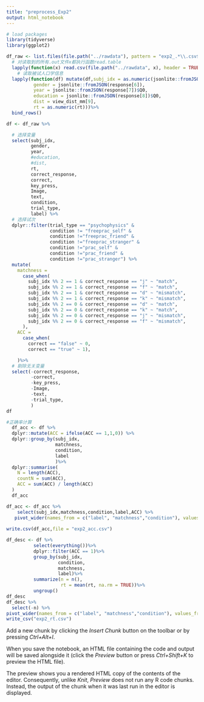 ```yaml
---
title: "preprocess_Exp2"
output: html_notebook
---
```


```r
# load packages
library(tidyverse)
library(ggplot2)
```


```r
df_raw <- list.files(file.path("../rawdata"), pattern = "exp2_.*\\.csv$") %>%
  # 对读取到的所有.out文件x都执行函数read.table
  lapply(function(x) read.csv(file.path("../rawdata", x), header = TRUE)) %>%
    # 读取被试人口学信息
  lapply(function(df) mutate(df,subj_idx = as.numeric(jsonlite::fromJSON(response[5])$Q0), 
          gender = jsonlite::fromJSON(response[6]),
          year = jsonlite::fromJSON(response[7])$Q0,
          education = jsonlite::fromJSON(response[8])$Q0,
          dist = view_dist_mm[9],
          rt = as.numeric(rt)))%>%
  bind_rows()

```


```r
df <- df_raw %>% 

  # 选择变量
  select(subj_idx, 
         gender, 
         year, 
         #education, 
         #dist, 
         rt, 
         correct_response, 
         correct, 
         key_press, 
         Image, 
         text, 
         condition,
         trial_type,
         label) %>% 
  # 选择试次
  dplyr::filter(trial_type == "psychophysics" & 
                condition != "freeprac_self" & 
                condition !="freeprac_friend" & 
                condition !="freeprac_stranger" & 
                condition !="prac_self" & 
                condition !="prac_friend" & 
                condition !="prac_stranger") %>%
  mutate(
    matchness = 
      case_when(
        subj_idx %% 2 == 1 & correct_response == "j" ~ "match",
        subj_idx %% 2 == 1 & correct_response == "f" ~ "match",
        subj_idx %% 2 == 1 & correct_response == "d" ~ "mismatch", 
        subj_idx %% 2 == 1 & correct_response == "k" ~ "mismatch", 
        subj_idx %% 2 == 0 & correct_response == "d" ~ "match",
        subj_idx %% 2 == 0 & correct_response == "k" ~ "match",
        subj_idx %% 2 == 0 & correct_response == "j" ~ "mismatch",
        subj_idx %% 2 == 0 & correct_response == "f" ~ "mismatch",
      ),
    ACC = 
      case_when(
        correct == "false" ~ 0, 
        correct == "true" ~ 1),

    )%>%
  # 剔除无关变量
  select(-correct_response, 
         -correct,
         -key_press, 
         -Image, 
         -text,
         -trial_type,
         )
df
```


```r
#正确率计算
  df_acc <- df %>%
  dplyr::mutate(ACC = ifelse(ACC == 1,1,0)) %>%
  dplyr::group_by(subj_idx,
                  matchness,
                  condition,
                  label
                  )%>%
  dplyr::summarise(
    N = length(ACC),
    countN = sum(ACC),
    ACC = sum(ACC) / length(ACC)
  ) 
  df_acc
```


```r
df_acc <- df_acc %>%
    select(subj_idx,matchness,condition,label,ACC) %>%
   pivot_wider(names_from = c("label", "matchness","condition"), values_from = "ACC")
  
write.csv(df_acc,file = "exp2_acc.csv")
```


```r
df_desc <- df %>%
          select(everything())%>%
          dplyr::filter(ACC == 1)%>%
          group_by(subj_idx,
                   condition,
                   matchness,
                   label)%>%
          summarize(n = n(),
                    rt = mean(rt, na.rm = TRUE))%>%
          ungroup()
df_desc
df_desc %>% 
  select(-n) %>% 
pivot_wider(names_from = c("label", "matchness","condition"), values_from = "rt") %>% 
write_csv("exp2_rt.csv")
```

Add a new chunk by clicking the *Insert Chunk* button on the toolbar or by pressing *Ctrl+Alt+I*.

When you save the notebook, an HTML file containing the code and output will be saved alongside it (click the *Preview* button or press *Ctrl+Shift+K* to preview the HTML file).

The preview shows you a rendered HTML copy of the contents of the editor. Consequently, unlike *Knit*, *Preview* does not run any R code chunks. Instead, the output of the chunk when it was last run in the editor is displayed.
